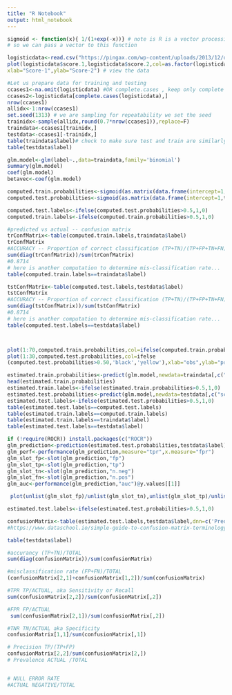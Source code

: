 ```yaml
---
title: "R Notebook"
output: html_notebook
---
```




```r

sigmoid <- function(x){ 1/(1+exp(-x))} # note is R is a vector processing 
# so we can pass a vector to this function

logisticdata<-read.csv("https://pingax.com/wp-content/uploads/2013/12/data.csv")
plot(logisticdata$score.1,logisticdata$score.2,col=as.factor(logisticdata$label),
xlab="Score-1",ylab="Score-2") # view the data 

#Let us prepare data for training and testing
ccases1<-na.omit(logisticdata) #OR complete.cases , keep only complete observations
ccases2<-logisticdata[complete.cases(logisticdata),]
nrow(ccases1)
allidx<-1:nrow(ccases1)
set.seed(1313) # we are sampling for repeatability we set the seed
trainidx<-sample(allidx,round(0.7*nrow(ccases1)),replace=F)
traindata<-ccases1[trainidx,]
testdata<-ccases1[-trainidx,]
table(traindata$label)# check to make sure test and train are similarly distributed
table(testdata$label)

glm.model<-glm(label~.,data=traindata,family='binomial')
summary(glm.model)
coef(glm.model)
betavec<-coef(glm.model)

computed.train.probabilities<-sigmoid(as.matrix(data.frame(intercept=1,traindata$score.1,traindata$score.2)) %*% betavec)
computed.test.probabilities<-sigmoid(as.matrix(data.frame(intercept=1,testdata$score.1,testdata$score.2)) %*% betavec)

computed.test.labels<-ifelse(computed.test.probabilities>0.5,1,0)
computed.train.labels<-ifelse(computed.train.probabilities>0.5,1,0)

#predicted vs actual -- confusion matrix
trConfMatrix<-table(computed.train.labels,traindata$label)
trConfMatrix
#ACCURACY -- Proportion of correct classification (TP+TN)/(TP+FP+TN+FN)
sum(diag(trConfMatrix))/sum(trConfMatrix)
#0.8714
# here is another computation to determine mis-classification rate...
table(computed.train.labels==traindata$label)

tstConfMatrix<-table(computed.test.labels,testdata$label)
tstConfMatrix
#ACCURACY -- Proportion of correct classification (TP+TN)/(TP+FP+TN+FN)
sum(diag(tstConfMatrix))/sum(tstConfMatrix)
#0.8714
# here is another computation to determine mis-classification rate...
table(computed.test.labels==testdata$label)



plot(1:70,computed.train.probabilities,col=ifelse(computed.train.probabilities>0.50,'black','yellow'),xlab="obs",ylab="probabilities")
plot(1:30,computed.test.probabilities,col=ifelse
(computed.test.probabilities>0.50,'black','yellow'),xlab="obs",ylab="probabilities")

estimated.train.probabilities<-predict(glm.model,newdata=traindata[,c("score.1","score.2")],type='response')
head(estimated.train.probabilities)
estimated.train.labels<-ifelse(estimated.train.probabilities>0.5,1,0)
estimated.test.probabilities<-predict(glm.model,newdata=testdata[,c("score.1","score.2")],type='response')
estimated.test.labels<-ifelse(estimated.test.probabilities>0.5,1,0)
table(estimated.test.labels==computed.test.labels)
table(estimated.train.labels==computed.train.labels)
table(estimated.train.labels==traindata$label)
table(estimated.test.labels==testdata$label)

if (!require(ROCR)) install.packages(c("ROCR"))
glm_prediction<-prediction(estimated.test.probabilities,testdata$label)
glm_perf<-performance(glm_prediction,measure="tpr",x.measure="fpr")
glm_slot_fp<-slot(glm_prediction,"fp")
glm_slot_tp<-slot(glm_prediction,"tp")
glm_slot_tn<-slot(glm_prediction,"n.neg")
glm_slot_fn<-slot(glm_prediction,"n.pos")
glm_auc<-performance(glm_prediction,"auc")@y.values[[1]]

 plot(unlist(glm_slot_fp)/unlist(glm_slot_tn),unlist(glm_slot_tp)/unlist(glm_slot_fn),main="ROCR Curve",xlab="FPR",ylab='TPR')

estimated.test.labels<-ifelse(estimated.test.probabilities>0.5,1,0)

confusionMatrix<-table(estimated.test.labels,testdata$label,dnn=c('Predicted','Actual'))
#https://www.dataschool.io/simple-guide-to-confusion-matrix-terminology/

table(testdata$label)

#accurancy (TP+TN)/TOTAL
sum(diag(confusionMatrix))/sum(confusionMatrix)

#misclassification rate (FP+FN)/TOTAL
(confusionMatrix[2,1]+confusionMatrix[1,2])/sum(confusionMatrix)

#TPR TP/ACTUAL, aka Sensitivity or Recall
sum(confusionMatrix[2,2])/sum(confusionMatrix[,2])

#FPR FP/ACTUAL
 sum(confusionMatrix[2,1])/sum(confusionMatrix[,2])

#TNR TN/ACTUAL aka Specificity
confusionMatrix[1,1]/sum(confusionMatrix[,1])

# Precision TP/(TP+FP)
confusionMatrix[2,2]/sum(confusionMatrix[2,])
# Prevalence ACTUAL /TOTAL


# NULL ERROR RATE
#ACTUAL NEGATIVE/TOTAL
                     
```

